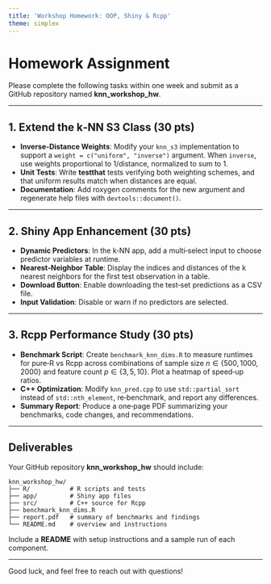 ```yaml
---
title: 'Workshop Homework: OOP, Shiny & Rcpp'
theme: simplex
---
```


# Homework Assignment

Please complete the following tasks within one week and submit as a GitHub repository named **knn\_workshop\_hw**.

---

## 1. Extend the k‑NN S3 Class (30 pts)

* **Inverse‑Distance Weights**: Modify your `knn_s3` implementation to support a `weight = c("uniform", "inverse")` argument. When `inverse`, use weights proportional to 1/distance, normalized to sum to 1.
* **Unit Tests**: Write **testthat** tests verifying both weighting schemes, and that uniform results match when distances are equal.
* **Documentation**: Add roxygen comments for the new argument and regenerate help files with `devtools::document()`.

---

## 2. Shiny App Enhancement (30 pts)

* **Dynamic Predictors**: In the k‑NN app, add a multi‑select input to choose predictor variables at runtime.
* **Nearest‑Neighbor Table**: Display the indices and distances of the k nearest neighbors for the first test observation in a table.
* **Download Button**: Enable downloading the test‑set predictions as a CSV file.
* **Input Validation**: Disable or warn if no predictors are selected.

---

## 3. Rcpp Performance Study (30 pts)

* **Benchmark Script**: Create `benchmark_knn_dims.R` to measure runtimes for pure‑R vs Rcpp across combinations of sample size $n\in\{500,1000,2000\}$ and feature count $p\in\{3,5,10\}$. Plot a heatmap of speed‑up ratios.
* **C++ Optimization**: Modify `knn_pred.cpp` to use `std::partial_sort` instead of `std::nth_element`, re‑benchmark, and report any differences.
* **Summary Report**: Produce a one‑page PDF summarizing your benchmarks, code changes, and recommendations.

---

## Deliverables

Your GitHub repository **knn\_workshop\_hw** should include:

```
knn_workshop_hw/
├── R/           # R scripts and tests
├── app/         # Shiny app files
├── src/         # C++ source for Rcpp
├── benchmark_knn_dims.R
├── report.pdf   # summary of benchmarks and findings
└── README.md    # overview and instructions
```

Include a **README** with setup instructions and a sample run of each component.

---

Good luck, and feel free to reach out with questions!
